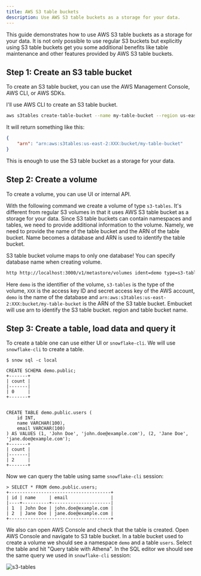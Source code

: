 ```yaml
---
title: AWS S3 table buckets
description: Use AWS S3 table buckets as a storage for your data.
---
```


This guide demonstrates how to use AWS S3 table buckets as a storage for your data. It is not only possible to use regular S3 buckets but explicitly using S3 table buckets get you some additional benefits like table maintenance and other features provided by AWS S3 table buckets.


## Step 1: Create an S3 table bucket

To create an S3 table bucket, you can use the AWS Management Console, AWS CLI, or AWS SDKs.

I'll use AWS CLI to create an S3 table bucket.

```bash
aws s3tables create-table-bucket --name my-table-bucket --region us-east-2
```

It will return something like this:

```json
{
    "arn": "arn:aws:s3tables:us-east-2:XXX:bucket/my-table-bucket"
}
```

This is enough to use the S3 table bucket as a storage for your data.

## Step 2: Create a volume

To create a volume, you can use UI or internal API.

With the following command we create a volume of type `s3-tables`. It's different from regular S3 volumes in that it uses AWS S3 table bucket as a storage for your data. Since S3 table buckets can contain namespaces and tables, we need to provide additional information to the volume. Namely, we need to provide the name of the table bucket and the ARN of the table bucket. Name becomes a database and ARN is used to identify the table bucket.

<Aside type="caution">S3 table bucket volume maps to only one database! You can specify database name when creating volume.</Aside>

```bash
http http://localhost:3000/v1/metastore/volumes ident=demo type=s3-tables database=demo credentials:='{"credential_type":"access_key","aws-access-key-id":"XXX","aws-secret-access-key":"XXX"}' 'arn=arn:aws:s3tables:us-east-2:XXX:bucket/my-table-bucket'
```

Here `demo` is the identifier of the volume, `s3-tables` is the type of the volume, `XXX` is the access key ID and secret access key of the AWS account, `demo` is the name of the database and `arn:aws:s3tables:us-east-2:XXX:bucket/my-table-bucket` is the ARN of the S3 table bucket. Embucket will use arn to identify the S3 table bucket. region and table bucket name.

## Step 3: Create a table, load data and query it

To create a table one can use either UI or `snowflake-cli`. We will use `snowflake-cli` to create a table.

```
$ snow sql -c local

CREATE SCHEMA demo.public;
+-------+
| count |
|-------|
| 0     |
+-------+


CREATE TABLE demo.public.users (
    id INT,
    name VARCHAR(100),
    email VARCHAR(100)
) AS VALUES (1, 'John Doe', 'john.doe@example.com'), (2, 'Jane Doe', 'jane.doe@example.com');
+-------+
| count |
|-------|
| 2     |
+-------+
```

Now we can query the table using same `snowflake-cli` session:

```
> SELECT * FROM demo.public.users;
+--------------------------------------+
| id | name     | email                |
|----+----------+----------------------|
| 1  | John Doe | john.doe@example.com |
| 2  | Jane Doe | jane.doe@example.com |
+--------------------------------------+
```

We also can open AWS Console and check that the table is created. Open AWS Console and navigate to S3 table bucket. In a table bucket used to create a volume we should see a namespace `demo` and a table `users`. Select the table and hit "Query table with Athena". In the SQL editor we should see the same query we used in `snowflake-cli` session:

![s3-tables](s3-tables-query.png)

